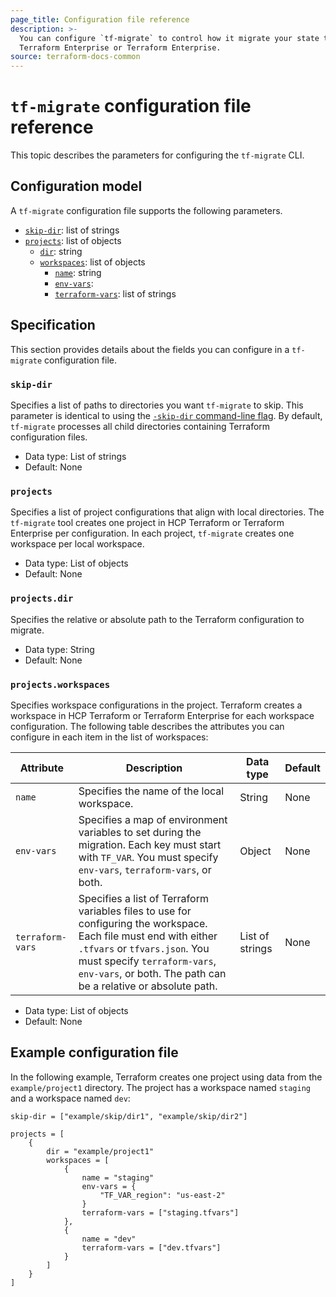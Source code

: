 ```yaml
---
page_title: Configuration file reference
description: >-
  You can configure `tf-migrate` to control how it migrate your state to
  Terraform Enterprise or Terraform Enterprise.
source: terraform-docs-common
---
```


# `tf-migrate` configuration file reference

This topic describes the parameters for configuring the `tf-migrate` CLI.

## Configuration model

A `tf-migrate` configuration file supports the following parameters.

-   [`skip-dir`](#skip-dir): list of strings
-   [`projects`](#projects): list of objects
    -   [`dir`](#projects-dir): string
    -   [`workspaces`](#projects-workspaces): list of objects
        -   [`name`](#projects-workspaces): string
        -   [`env-vars`](#projects-workspaces): 
        -   [`terraform-vars`](#projects-workspaces): list of strings

## Specification

This section provides details about the fields you can configure in a `tf-migrate` configuration file.

### `skip-dir`

Specifies a list of paths to directories you want `tf-migrate` to skip. This parameter is identical to using the [`-skip-dir` command-line flag](/terraform/enterprise/migrate/tf-migrate/reference/prepare#available-options). By default,  `tf-migrate` processes all child directories containing Terraform configuration files.

-   Data type: List of strings 
-   Default: None 

### `projects`

Specifies a list of project configurations that align with local directories. The `tf-migrate` tool creates one project in HCP Terraform or Terraform Enterprise per configuration. In each project, `tf-migrate` creates one workspace per local workspace.

-   Data type: List of objects 
-   Default: None 

### `projects.dir`

Specifies the relative or absolute path to the Terraform configuration to migrate. 

-   Data type: String 
-   Default: None 

### `projects.workspaces`

Specifies workspace configurations in the project. Terraform creates a workspace in HCP Terraform or Terraform Enterprise for each workspace configuration. The following table describes the attributes you can configure in each item in the list of workspaces:

| Attribute        | Description                                                                                                                                                                                                                                         | Data type       | Default |
| ---------------- | --------------------------------------------------------------------------------------------------------------------------------------------------------------------------------------------------------------------------------------------------- | --------------- | ------- |
| `name`           | Specifies the name of the local workspace.                                                                                                                                                                                                          | String          | None    |
| `env-vars`       | Specifies a map of environment variables to set during the migration. Each key must start with `TF_VAR`. You must specify `env-vars`, `terraform-vars`, or both.                                                                                    | Object          | None    |
| `terraform-vars` | Specifies a list of Terraform variables files to use for configuring the workspace. Each file must end with either `.tfvars` or `tfvars.json`. You must specify `terraform-vars`, `env-vars`, or both. The path can be a relative or absolute path. | List of strings | None    |

-   Data type: List of objects 
-   Default: None 

## Example configuration file

In the following example, Terraform creates one project using data from the `example/project1` directory. The project has a workspace named `staging` and a workspace named `dev`:

```hcl
skip-dir = ["example/skip/dir1", "example/skip/dir2"]

projects = [
    {
        dir = "example/project1"
        workspaces = [
            {
                name = "staging"
                env-vars = {
                    "TF_VAR_region": "us-east-2"
                }
                terraform-vars = ["staging.tfvars"]
            },
            {
                name = "dev"
                terraform-vars = ["dev.tfvars"]
            }
        ]
    }
]
```
